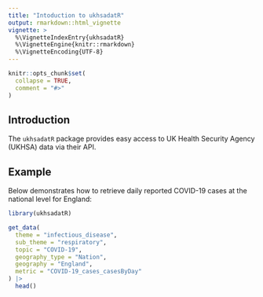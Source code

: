 ```yaml
---
title: "Intoduction to ukhsadatR"
output: rmarkdown::html_vignette
vignette: >
  %\VignetteIndexEntry{ukhsadatR}
  %\VignetteEngine{knitr::rmarkdown}
  %\VignetteEncoding{UTF-8}
---
```


```r
knitr::opts_chunk$set(
  collapse = TRUE,
  comment = "#>"
)
```

## Introduction

The `ukhsadatR` package provides easy access to UK Health Security Agency (UKHSA) data via their API.

## Example

Below demonstrates how to retrieve daily reported COVID-19 cases at the national level for England:

```r
library(ukhsadatR)

get_data(
  theme = "infectious_disease",
  sub_theme = "respiratory",
  topic = "COVID-19",
  geography_type = "Nation",
  geography = "England",
  metric = "COVID-19_cases_casesByDay"
) |>
  head()
```
